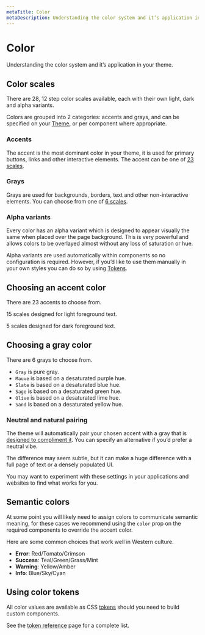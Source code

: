 ```yaml
---
metaTitle: Color
metaDescription: Understanding the color system and it’s application in your theme.
---
```


# Color

<Description>
  Understanding the color system and it’s application in your theme.
</Description>

## Color scales

There are 28, 12 step color scales available, each with their own light, dark and alpha variants.

Colors are grouped into 2 categories: accents and grays, and can be specified on your [Theme](/themes/docs/components/theme), or per component where appropriate.

### Accents

The accent is the most dominant color in your theme, it is used for primary buttons, links and other interactive elements. The accent can be one of [23 scales](/themes/docs/theme/color#choosing-an-accent-color).

<ThemesColorScale type="accent" />

### Grays

Grays are used for backgrounds, borders, text and other non-interactive elements. You can choose from one of [6 scales](/themes/docs/theme/color#choosing-a-gray-color).

<ThemesColorScale type="gray" />

### Alpha variants

Every color has an alpha variant which is designed to appear visually the same when placed over the page background. This is very powerful and allows colors to be overlayed almost without any loss of saturation or hue.

Alpha variants are used automatically within components so no configuration is required. However, if you’d like to use them manually in your own styles you can do so by using [Tokens](/themes/docs/theme/token-reference).

## Choosing an accent color

There are 23 accents to choose from.

15 scales designed for light foreground text.

<ThemesAccentSwatches />

5 scales designed for dark foreground text.

<ThemesBrightAccentSwatches />

## Choosing a gray color

There are 6 grays to choose from.

<ThemeGraySwatches />

- `Gray` is pure gray.
- `Mauve` is based on a desaturated purple hue.
- `Slate` is based on a desaturated blue hue.
- `Sage` is based on a desaturated green hue.
- `Olive` is based on a desaturated lime hue.
- `Sand` is based on a desaturated yellow hue.

### Neutral and natural pairing

The theme will automatically pair your chosen accent with a gray that is [designed to compliment it](/colors/docs/palette-composition/composing-a-palette#natural-pairing). You can specify an alternative if you’d prefer a neutral vibe.

The difference may seem subtle, but it can make a huge difference with a full page of text or a densely populated UI.

You may want to experiment with these settings in your applications and websites to find what works for you.

## Semantic colors

At some point you will likely need to assign colors to communicate semantic meaning, for these cases we recommend using the `color` prop on the required components to override the accent color.

Here are some common choices that work well in Western culture.

- **Error**: Red/Tomato/Crimson
- **Success**: Teal/Green/Grass/Mint
- **Warning**: Yellow/Amber
- **Info**: Blue/Sky/Cyan

## Using color tokens

All color values are available as CSS [tokens](/themes/docs/theme/token-reference) should you need to build custom components.

See the [token reference](/themes/docs/theme/token-reference) page for a complete list.
